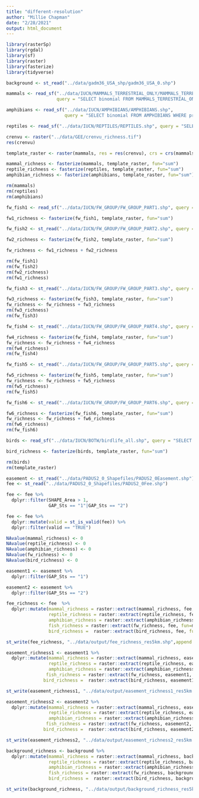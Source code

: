 ```yaml
---
title: "different-resolution"
author: "Millie Chapman"
date: "2/28/2021"
output: html_document
---
```



```r
library(rasterSp)
library(rgdal)
library(sf)
library(raster)
library(fasterize)
library(tidyverse)
```


```r
background <- st_read("../data/gadm36_USA_shp/gadm36_USA_0.shp")
```


```r
mammals <- read_sf("../data/IUCN/MAMMALS_TERRESTRIAL_ONLY/MAMMALS_TERRESTRIAL_ONLY.shp", 
                   query = "SELECT binomial FROM MAMMALS_TERRESTRIAL_ONLY WHERE presence < 2 AND seasonal < 3")

amphibians <- read_sf("../data/IUCN/AMPHIBIANS/AMPHIBIANS.shp", 
                      query = "SELECT binomial FROM AMPHIBIANS WHERE presence < 2 AND seasonal < 3")

reptiles <- read_sf("../data/IUCN/REPTILES/REPTILES.shp", query = "SELECT binomial FROM REPTILES WHERE presence < 2 AND seasonal < 3")
```


```r
crenvu <- raster("../data/GEE/crenvu_richness.tif")
res(crenvu)
```

```r
template_raster <- raster(mammals, res = res(crenvu), crs = crs(mammals))
```

```r
mammal_richness <- fasterize(mammals, template_raster, fun="sum")
reptile_richness <- fasterize(reptiles, template_raster, fun="sum")
amphibian_richness <- fasterize(amphibians, template_raster, fun="sum")
```

```r
rm(mammals)
rm(reptiles)
rm(amphibians)
```

```r
fw_fish1 <- read_sf("../data/IUCN/FW_GROUP/FW_GROUP_PART1.shp", query = "SELECT binomial FROM FW_GROUP_PART1 WHERE presence < 2 AND seasonal < 3")

fw1_richness <- fasterize(fw_fish1, template_raster, fun="sum")
```

```r
fw_fish2 <- st_read("../data/IUCN/FW_GROUP/FW_GROUP_PART2.shp", query = "SELECT binomial FROM FW_GROUP_PART2 WHERE presence < 2 AND seasonal < 3")

fw2_richness <- fasterize(fw_fish2, template_raster, fun="sum")

fw_richness <- fw1_richness + fw2_richness
```

```r
rm(fw_fish1)
rm(fw_fish2)
rm(fw2_richness)
rm(fw1_richness)
```

```r
fw_fish3 <- st_read("../data/IUCN/FW_GROUP/FW_GROUP_PART3.shp", query = "SELECT binomial FROM FW_GROUP_PART3 WHERE presence < 2 AND seasonal < 3")

fw3_richness <- fasterize(fw_fish3, template_raster, fun="sum")
fw_richness <- fw_richness + fw3_richness
rm(fw3_richness)
rm(fw_fish3)
```

```r
fw_fish4 <- st_read("../data/IUCN/FW_GROUP/FW_GROUP_PART4.shp", query = "SELECT binomial FROM FW_GROUP_PART4 WHERE presence < 2 AND seasonal < 3")

fw4_richness <- fasterize(fw_fish4, template_raster, fun="sum")
fw_richness <- fw_richness + fw4_richness
rm(fw4_richness)
rm(fw_fish4)
```

```r
fw_fish5 <- st_read("../data/IUCN/FW_GROUP/FW_GROUP_PART5.shp", query = "SELECT binomial FROM FW_GROUP_PART5 WHERE presence < 2 AND seasonal < 3")

fw5_richness <- fasterize(fw_fish5, template_raster, fun="sum")
fw_richness <- fw_richness + fw5_richness
rm(fw5_richness)
rm(fw_fish5)
```

```r
fw_fish6 <- st_read("../data/IUCN/FW_GROUP/FW_GROUP_PART6.shp", query = "SELECT binomial FROM FW_GROUP_PART6 WHERE presence < 2 AND seasonal < 3")

fw6_richness <- fasterize(fw_fish6, template_raster, fun="sum")
fw_richness <- fw_richness + fw6_richness
rm(fw6_richness)
rm(fw_fish6)
```

```r
birds <- read_sf("../data/IUCN/BOTW/birdlife_all.shp", query = "SELECT binomial FROM birdlife_all WHERE presence < 2 AND seasonal < 3")

bird_richness <- fasterize(birds, template_raster, fun="sum")
```

```r
rm(birds)
rm(template_raster)
```

```r
easement <- st_read("../data/PADUS2_0_Shapefiles/PADUS2_0Easement.shp")
fee <- st_read("../data/PADUS2_0_Shapefiles/PADUS2_0Fee.shp")
```


```r
fee <- fee %>% 
  dplyr::filter(SHAPE_Area > 1,
                GAP_Sts == "1"|GAP_Sts == "2")

fee <- fee %>%
  dplyr::mutate(valid = st_is_valid(fee)) %>%
  dplyr::filter(valid == "TRUE")
```

```r
NAvalue(mammal_richness) <- 0
NAvalue(reptile_richness) <- 0
NAvalue(amphibian_richness) <- 0
NAvalue(fw_richness) <- 0
NAvalue(bird_richness) <- 0
```

```r
easement1 <- easement %>% 
  dplyr::filter(GAP_Sts == "1")
```

```r
easement2 <- easement %>% 
  dplyr::filter(GAP_Sts == "2")
```

```r
fee_richness <- fee  %>%
  dplyr::mutate(mammal_richness = raster::extract(mammal_richness, fee, fun=mean, na.rm = TRUE),
                reptile_richness = raster::extract(reptile_richness, fee, fun=mean, na.rm = TRUE),
                amphibian_richness = raster::extract(amphibian_richness, fee, fun=mean, na.rm = TRUE),
                fish_richness = raster::extract(fw_richness, fee, fun=mean, na.rm = TRUE),
                bird_richness =  raster::extract(bird_richness, fee, fun=mean, na.rm = TRUE))
```

```r
st_write(fee_richness, "../data/output/fee_richness_res5km.shp",append = FALSE)
```

```r
easement_richness1 <- easement1 %>%
  dplyr::mutate(mammal_richness = raster::extract(mammal_richness, easement1, fun=mean, na.rm = TRUE),
                reptile_richness = raster::extract(reptile_richness, easement1, fun=mean, na.rm = TRUE),
                amphibian_richness = raster::extract(amphibian_richness, easement1, fun=mean, na.rm = TRUE),
               fish_richness = raster::extract(fw_richness, easement1, fun=mean, na.rm = TRUE),
              bird_richness =  raster::extract(bird_richness, easement1, fun=mean, na.rm = TRUE)) 
```

```r
st_write(easement_richness1, "../data/output/easement_richness1_res5km.shp", append = FALSE)
```

```r
easement_richness2 <- easement2 %>%
  dplyr::mutate(mammal_richness = raster::extract(mammal_richness, easement2, fun=mean, na.rm = TRUE),
                reptile_richness = raster::extract(reptile_richness, easement2, fun=mean, na.rm = TRUE),
                amphibian_richness = raster::extract(amphibian_richness, easement2, fun=mean, na.rm = TRUE),
               fish_richness = raster::extract(fw_richness, easement2, fun=mean, na.rm = TRUE),
              bird_richness =  raster::extract(bird_richness, easement2, fun=mean, na.rm = TRUE)) 
```

```r
st_write(easement_richness2, "../data/output/easement_richness2_res5km.shp", append = FALSE)
```


```r
background_richness <- background %>%
  dplyr::mutate(mammal_richness = raster::extract(mammal_richness, background, fun=mean, na.rm = TRUE),
                reptile_richness = raster::extract(reptile_richness, background, fun=mean, na.rm = TRUE),
                amphibian_richness = raster::extract(amphibian_richness, background, fun=mean, na.rm = TRUE),
                fish_richness = raster::extract(fw_richness, background, fun=mean, na.rm = TRUE),
                bird_richness =  raster::extract(bird_richness, background, fun=mean, na.rm = TRUE)) 
```

```r
st_write(background_richness, "../data/output/background_richness_res5km.shp", append = FALSE)
```

